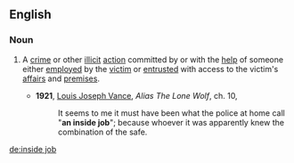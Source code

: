 ==English==

===Noun===
{{en-noun|sg=[[inside]] [[job]]}}

# {{idiom}} A [[crime]] or other [[illicit]] [[action]] committed by or with the [[help]] of someone either [[employ]]ed by the [[victim]] or [[entrust]]ed with access to the victim's [[affair]]s and [[premise]]s.
#*'''1921''', [[w:Louis_Joseph_Vance|Louis Joseph Vance]], ''Alias The Lone Wolf'', ch. 10,
#*:It seems to me it must have been what the police at home call "'''an inside job'''"; because whoever it was apparently knew the combination of the safe.

[[de:inside job]]